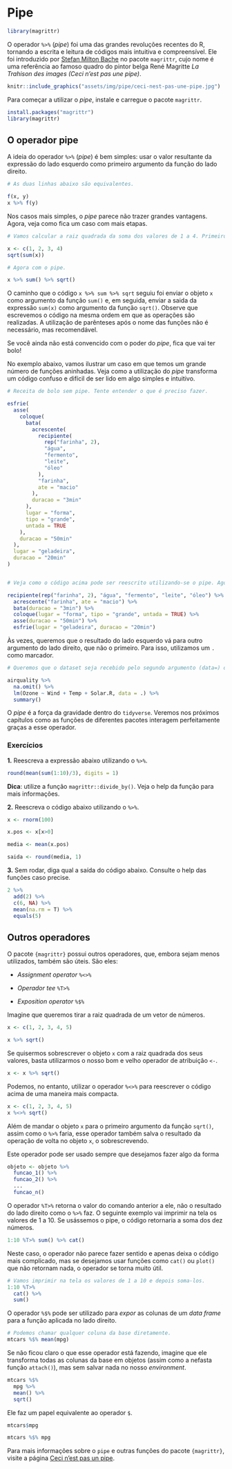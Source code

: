 # Pipe {#pipe}

```r
library(magrittr)
```

O operador `%>%` (*pipe*) foi uma das grandes revoluções recentes do R, tornando a escrita e leitura de códigos mais intuitiva e compreensível. Ele foi introduzido por [Stefan Milton Bache](https://github.com/smbache) no pacote `magrittr`, cujo nome é uma referência ao famoso quadro do pintor belga René Magritte *La Trahison des images (Ceci n'est pas une pipe)*.

```r
knitr::include_graphics("assets/img/pipe/ceci-nest-pas-une-pipe.jpg")
```

Para começar a utilizar o *pipe*, instale e carregue o pacote `magrittr`.

```r
install.packages("magrittr")
library(magrittr)
```

## O operador pipe

A ideia do operador `%>%` (*pipe*) é bem simples: usar o valor resultante da expressão do lado esquerdo como primeiro argumento da função do lado direito.

```r
# As duas linhas abaixo são equivalentes.

f(x, y)
x %>% f(y)
```

Nos casos mais simples, o *pipe* parece não trazer grandes vantagens. Agora, veja como fica um caso com mais etapas.

```r
# Vamos calcular a raiz quadrada da soma dos valores de 1 a 4. Primeiro, sem o pipe.

x <- c(1, 2, 3, 4)
sqrt(sum(x))

# Agora com o pipe.

x %>% sum() %>% sqrt()
```

O caminho que o código `x %>% sum %>% sqrt` seguiu foi enviar o objeto `x` como argumento da função `sum()` e, em seguida, enviar a saida da expressão `sum(x)` como argumento da função `sqrt()`. Observe que escrevemos o código na mesma ordem em que as operações são realizadas. A utilização de parênteses após o nome das funções não é necessário, mas recomendável.

Se você ainda não está convencido com o poder do *pipe*, fica que vai ter bolo!

No exemplo abaixo, vamos ilustrar um caso em que temos um grande número de funções aninhadas. Veja como a utilização do *pipe* transforma um código confuso e difícil de ser lido em algo simples e intuitivo.


```r
# Receita de bolo sem pipe. Tente entender o que é preciso fazer.

esfrie(
  asse(
    coloque(
      bata(
        acrescente(
          recipiente(
            rep("farinha", 2), 
            "água", 
            "fermento", 
            "leite", 
            "óleo"
          ), 
          "farinha", 
          ate = "macio"
        ), 
        duracao = "3min"
      ), 
      lugar = "forma", 
      tipo = "grande", 
      untada = TRUE
    ), 
    duracao = "50min"
  ), 
  lugar = "geladeira", 
  duracao = "20min"
)


# Veja como o código acima pode ser reescrito utilizando-se o pipe. Agora realmente se parece com uma receita de bolo.

recipiente(rep("farinha", 2), "água", "fermento", "leite", "óleo") %>%
  acrescente("farinha", ate = "macio") %>%
  bata(duracao = "3min") %>%
  coloque(lugar = "forma", tipo = "grande", untada = TRUE) %>%
  asse(duracao = "50min") %>%
  esfrie(lugar = "geladeira", duracao = "20min")

```

Às vezes, queremos que o resultado do lado esquerdo vá para outro argumento do lado direito, que não o primeiro. Para isso, utilizamos um `.` como marcador.

```r
# Queremos que o dataset seja recebido pelo segundo argumento (data=) da função "lm".

airquality %>%
  na.omit() %>%
  lm(Ozone ~ Wind + Temp + Solar.R, data = .) %>%
  summary()
```

O *pipe* é a força da gravidade dentro do `tidyverse`. Veremos nos próximos capítulos como as funções de diferentes pacotes interagem perfeitamente graças a esse operador.

### Exercícios {-}

**1.** Reescreva a expressão abaixo utilizando o `%>%`.

```r
round(mean(sum(1:10)/3), digits = 1)
```

**Dica**: utilize a função `magrittr::divide_by()`. Veja o help da função para mais informações.

**2.** Reescreva o código abaixo utilizando o `%>%`.

```r

x <- rnorm(100)

x.pos <- x[x>0]

media <- mean(x.pos)

saida <- round(media, 1)

```

**3.** Sem rodar, diga qual a saída do código abaixo. Consulte o help das funções caso precise.

```r
2 %>%
  add(2) %>%
  c(6, NA) %>%
  mean(na.rm = T) %>%
  equals(5)
```


## Outros operadores

O pacote `{magrittr}` possui outros operadores, que, embora sejam menos utilizados, também são úteis. São eles:

- *Assignment operator* `%<>%`

- *Operador tee* `%T>%`

- *Exposition operator* `%$%`

Imagine que queremos tirar a raiz quadrada de um vetor de números.

```r
x <- c(1, 2, 3, 4, 5)

x %>% sqrt()
```

Se quisermos sobrescrever o objeto `x` com a raiz quadrada dos seus valores, basta utilizarmos o nosso bom e velho operador de atribuição `<-`. 

```r
x <- x %>% sqrt()
```

Podemos, no entanto, utilizar o operador `%<>%` para reescrever o código acima de uma maneira mais compacta.

```r
x <- c(1, 2, 3, 4, 5)
x %<>% sqrt()
```

Além de mandar o objeto `x` para o primeiro argumento da função `sqrt()`, assim como o `%>%` faria, esse operador também salva o resultado da operação de volta no objeto `x`, o sobrescrevendo.

Este operador pode ser usado sempre que desejamos fazer algo da forma 

```r
objeto <- objeto %>% 
  funcao_1() %>% 
  funcao_2() %>% 
  ...
  funcao_n()
```

O operador `%T>%` retorna o valor do comando anterior a ele, não o resultado do lado direito como o `%>% ` faz. O seguinte exemplo vai imprimir na tela os valores de 1 a 10. Se usássemos o pipe, o código retornaria a soma dos dez números.

```r
1:10 %T>% sum() %>% cat()
```

Neste caso, o operador não parece fazer sentido e apenas deixa o código mais complicado, mas se desejamos usar funções como `cat()` ou `plot()` que não retornam nada, o operador se torna muito útil.

```r
# Vamos imprimir na tela os valores de 1 a 10 e depois soma-los.
1:10 %T>% 
  cat() %>% 
  sum()
```

O operador `%$%` pode ser utilizado para *expor* as colunas de um *data frame* para a função aplicada no lado direito. 

```r
# Podemos chamar qualquer coluna da base diretamente.
mtcars %$% mean(mpg)
```

Se não ficou claro o que esse operador está fazendo, imagine que ele transforma todas as colunas da base em objetos (assim como a nefasta função `attach()`), mas sem salvar nada no nosso *environment*.

```r
mtcars %$%
  mpg %>% 
  mean() %>% 
  sqrt()
```

Ele faz um papel equivalente ao operador `$`.

```r
mtcars$mpg

mtcars %$% mpg
```

Para mais informações sobre o `pipe` e outras funções do pacote `{magrittr}`, visite a página [Ceci n'est pas un pipe](http://cran.r-project.org/web/packages/magrittr/vignettes/magrittr.html).


